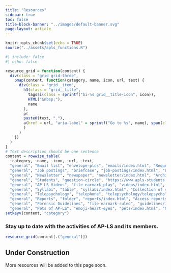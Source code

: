 ```yaml
---
title: "Resources" 
sidebar: true
toc: false
title-block-banner: "../images/default-banner.svg"
page-layout: article
---
```


```r
knitr::opts_chunk$set(echo = TRUE)
source("../assets/apls_functions.R")
```



```r
#| include: false
#| echo: false

resource_grid = function(content) {
  div(class = "grid grid-three",
    pmap(content, function(category, name, icon, url, text) {
      div(class = "grid__item",
        h3(class = "grid__title",
          tags$i(class = sprintf("bi-%s grid__title-icon", icon)),
          HTML("&nbsp;"),
          name
        ),
        p(
        paste0(text, "."),
        a(href = url, "aria-label" = sprintf("Go to %s", name), span(class = "grid__link-box"))
        )
      )
    })
  )
}
# Text description should be one sentence
content = rowwise_table(
  ~category, ~name, ~icon, ~url, ~text,
  "general", "Email list", "envelope-plus", "emails/index.html", "Request use of AP-LS Email list.",
  "general", "Job postings", "briefcase", "job-postings/index.html", "List of job opportunities related to law-psychology",
  "general", "Newsletter", "newspaper", "newsletter/index.html", "Archive of previous issues",
  "general", "Students", "question-circle", "https://www.apls-students.org/resources.html", "Collection of information for students",
  "general", "AP-LS Videos", "file-earmark-play", "videos/index.html", "Collection of webinars, talks and videos.",
  "general", "Syllabi", "table", "syllabi/index.html", "Collection of syllabi for courses related to psychology and law.",
  "general", "Telepsychology", "telephone", "telepsychology/telepsychology.html", "Collection of articles and resources about telepsychology",
  "general", "Reports", "folder", "reports/index.html", "Access reports by AP-LS committees and taskforces.", 
  "general", "Forensic Guidelines", "file-earmark-ruled", "guidelines/index.html", "Specialty Guidelines for Forensic Psychologists from APA",
  "general", "Pets of AP-LS", "emoji-heart-eyes", "pets/index.html", "Gallery of pets")
setkeyv(content, "category")
```



### Stay up to date with the activities of AP-LS and its members.

```r
resource_grid(content[.("general")])
```


::: {.callout-caution}
## Under Construction
More resources will be added to this page soon.
:::